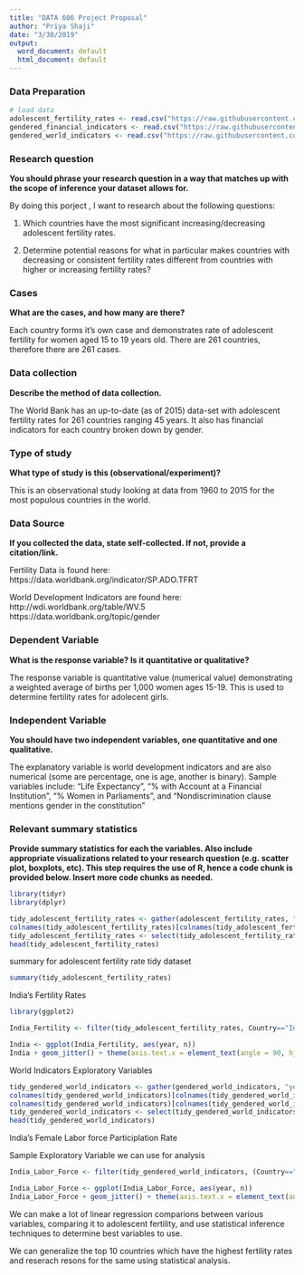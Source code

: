 ```yaml
---
title: "DATA 606 Project Proposal"
author: "Priya Shaji"
date: "3/30/2019"
output:
  word_document: default
  html_document: default
---
```


### Data Preparation

```r
# load data
adolescent_fertility_rates <- read.csv("https://raw.githubusercontent.com/PriyaShaji/Adolescent-Pregnancy-Final-Projects/master/Adolecent_Fertility_Rates.csv", header=TRUE, check.names = FALSE)
gendered_financial_indicators <- read.csv("https://raw.githubusercontent.com/PriyaShaji/Adolescent-Pregnancy-Final-Projects/master/Gendered_Financial_Indicators.csv", header=TRUE, check.names = FALSE)
gendered_world_indicators <- read.csv("https://raw.githubusercontent.com/PriyaShaji/Adolescent-Pregnancy-Final-Projects/master/Gender_World%20_Indicators.csv", header=TRUE, check.names = FALSE)

```


### Research question 

**You should phrase your research question in a way that matches up with the scope of inference your dataset allows for.**

By doing this porject , I want to research about the following questions:

1) Which countries have the most significant increasing/decreasing adolescent fertility rates. 

2) Determine potential reasons for what in particular makes countries with decreasing or consistent fertility rates different from countries with higher or increasing fertility rates? 


### Cases 

**What are the cases, and how many are there?**

Each country forms it’s own case and demonstrates rate of adolescent fertility for women aged 15 to 19 years old. There are 261 countries, therefore there are 261 cases.


### Data collection 

**Describe the method of data collection.**

The World Bank has an up-to-date (as of 2015) data-set with adolescent fertility rates for 261 countries ranging 45 years. It also has financial indicators for each country broken down by gender.


### Type of study 

**What type of study is this (observational/experiment)?**

This is an observational study looking at data from 1960 to 2015 for the most populous countries in the world.

### Data Source 

**If you collected the data, state self-collected. If not, provide a citation/link.**

Fertility Data is found here: https://data.worldbank.org/indicator/SP.ADO.TFRT 

World Development Indicators are found here: http://wdi.worldbank.org/table/WV.5 https://data.worldbank.org/topic/gender


### Dependent Variable

**What is the response variable? Is it quantitative or qualitative?**

The response variable is quantitative value (numerical value) demonstrating a weighted average of births per 1,000 women ages 15-19. This is used to determine fertility rates for adolecent girls.


### Independent Variable

**You should have two independent variables, one quantitative and one qualitative.**

The explanatory variable is world development indicators and are also numerical (some are percentage, one is age, another is binary). Sample variables include: “Life Expectancy”, “% with Account at a Financial Institution”, “% Women in Parliaments”, and “Nondiscrimination clause mentions gender in the constitution”


### Relevant summary statistics 

**Provide summary statistics for each the variables. Also include appropriate visualizations related to your research question (e.g. scatter plot, boxplots, etc). This step requires the use of R, hence a code chunk is provided below. Insert more code chunks as needed.**

```r
library(tidyr)
library(dplyr)

tidy_adolescent_fertility_rates <- gather(adolescent_fertility_rates, "year", "n", 5:60) 
colnames(tidy_adolescent_fertility_rates)[colnames(tidy_adolescent_fertility_rates) == "Country Name"] <- "Country"
tidy_adolescent_fertility_rates <- select(tidy_adolescent_fertility_rates, one_of("Country", "year", "n"))
head(tidy_adolescent_fertility_rates)

```

summary for adolescent fertility rate tidy dataset

```r
summary(tidy_adolescent_fertility_rates)
```


India's Fertility Rates


```r
library(ggplot2)

India_Fertility <- filter(tidy_adolescent_fertility_rates, Country=="India")

India <- ggplot(India_Fertility, aes(year, n))
India + geom_jitter() + theme(axis.text.x = element_text(angle = 90, hjust = 1))
```



World Indicators Exploratory Variables


```r
tidy_gendered_world_indicators <- gather(gendered_world_indicators, "year", "n", 5:60) 
colnames(tidy_gendered_world_indicators)[colnames(tidy_gendered_world_indicators) == "Country Name"] <- "Country"
colnames(tidy_gendered_world_indicators)[colnames(tidy_gendered_world_indicators) == "Indicator Name"] <- "Indicator"
tidy_gendered_world_indicators <- select(tidy_gendered_world_indicators, one_of("Country", "Indicator","year", "n"))
head(tidy_gendered_world_indicators)
```


India’s Female Labor force Participlation Rate

Sample Exploratory Variable we can use for analysis

```r
India_Labor_Force <- filter(tidy_gendered_world_indicators, (Country=="India") & (Indicator == "Labor force participation rate, female (% of female population ages 15+) (modeled ILO estimate)"))

India_Labor_Force <- ggplot(India_Labor_Force, aes(year, n))
India_Labor_Force + geom_jitter() + theme(axis.text.x = element_text(angle = 90, hjust = 1))
```



We can make a lot of linear regression comparions between various variables, comparing it to adolescent fertility, and use statistical inference techniques to determine best variables to use.

We can generalize the top 10 countries which have the highest fertility rates and reserach resons for the same using statistical analysis.
